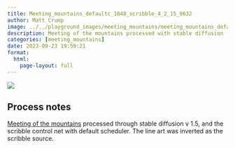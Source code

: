 ```yaml
---
title: Meeting_mountains_defaultc_1048_scribble_4_2_15_9632
author: Matt Crump
image: ../../playground_images/meeting_mountains/meeting_mountains_defaultC_1048_scribble_4_2_15_9632.jpeg
description: Meeting of the mountains processed with stable diffusion
categories: [meeting_mountains]
date: 2023-09-23 19:59:21
format:
  html:
    page-layout: full
---
```


![](../../playground_images/meeting_mountains/meeting_mountains_defaultC_1048_scribble_4_2_15_9632.jpeg)

## Process notes

[Meeting of the mountains](hhttps://www.crumplab.com/things/things/Colorlands/Meeting_Of_The_Mountains.html) processed through stable diffusion v 1.5, and the scribble control net with default scheduler. The line art was inverted as the scribble source.


